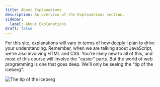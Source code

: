 ```yaml
---
title: About Explanations
description: An overview of the Explanations section.
sidebar:
  label: About Explanations
draft: false
---
```


For this site, explanations will vary in terms of how deeply I plan to drive your understanding. Remember, when we are talking about JavaScript, we're also involving HTML and CSS. You're likely new to all of this, and most of this course will involve the "easier" parts. But the world of web programming is one that goes deep. We'll only be seeing the "tip of the iceberg".

<Image src={iceberg} alt="The tip of the iceberg" />

